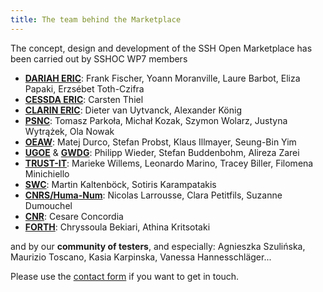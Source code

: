 ```yaml
---
title: The team behind the Marketplace
---
```

The concept, design and development of the SSH Open Marketplace has been carried
out by SSHOC WP7 members

* **[DARIAH ERIC](https://www.dariah.eu/)**: Frank Fischer, Yoann Moranville,
  Laure Barbot, Eliza Papaki, Erzsébet Toth-Czifra
* **[CESSDA ERIC](https://www.cessda.eu/)**: Carsten Thiel
* **[CLARIN ERIC](https://www.clarin.eu/)**: Dieter van Uytvanck, Alexander
  König
* **[PSNC](https://www.psnc.pl/)**: Tomasz Parkoła, Michał Kozak, Szymon Wolarz,
  Justyna Wytrążek, Ola Nowak
* **[OEAW](https://www.oeaw.ac.at/acdh/)**: Matej Durco, Stefan Probst, Klaus
  Illmayer, Seung-Bin Yim
* **[UGOE](https://www.sub.uni-goettingen.de/sub-aktuell/)** &
  **[GWDG](https://www.gwdg.de/)**: Philipp Wieder, Stefan Buddenbohm, Alireza
  Zarei
* **[TRUST-IT](https://www.trust-itservices.com/)**: Marieke Willems, Leonardo
  Marino, Tracey Biller, Filomena Minichiello
* **[SWC](https://semantic-web.com/)**: Martin Kaltenböck, Sotiris Karampatakis
* **[CNRS/Huma-Num](https://www.huma-num.fr/)**: Nicolas Larrousse, Clara
  Petitfils, Suzanne Dumouchel
* **[CNR](https://www.isti.cnr.it/en/)**: Cesare Concordia
* **[FORTH](https://www.ics.forth.gr/isl/centre-cultural-informatics)**:
  Chryssoula Bekiari, Athina Kritsotaki


and by our **community of testers**, and especially: Agnieszka Szulińska, Maurizio Toscano, Kasia Karpinska, Vanessa Hannesschläger...


Please use the [contact form](/contact) if you want to get in touch.